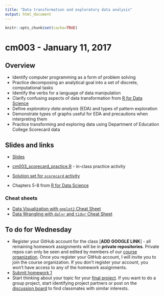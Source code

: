 ```yaml
---
title: "Data transformation and exploratory data analysis"
output: html_document
---
```


```r
knitr::opts_chunk$set(cache=TRUE)
```

# cm003 - January 11, 2017

## Overview

* Identify computer programming as a form of problem solving
* Practice decomposing an analytical goal into a set of discrete, computational tasks
* Identify the verbs for a language of data manipulation
* Clarify confusing aspects of data transformation from [R for Data Science](http://r4ds.had.co.nz/transform.html)
* Define *exploratory data analysis* (EDA) and types of pattern exploration
* Demonstrate types of graphs useful for EDA and precautions when interpreting them
* Practice transforming and exploring data using Department of Education College Scorecard data

## Slides and links

* [Slides](extras/cm003_slides.html)
* [cm003_scorecard_practice.R](https://gist.github.com/bensoltoff/ffd6582e5fbd9f345f72034bbfa31be5) - in-class practice activity
* [Solution set for `scorecard` activity](extras/cm003_scorecard_tutorial.html)

* Chapters 5-8 from [R for Data Science](http://r4ds.had.co.nz/)

### Cheat sheets

* [Data Visualization with `ggplot2` Cheat Sheet](https://www.rstudio.com/wp-content/uploads/2015/12/ggplot2-cheatsheet-2.0.pdf)
* [Data Wrangling with `dplyr` and `tidyr` Cheat Sheet](https://www.rstudio.com/wp-content/uploads/2015/02/data-wrangling-cheatsheet.pdf)

## To do for Wednesday

* Register your GitHub account for the class [**ADD GOOGLE LINK**] - all remaining homework assignments will be in **private repositories**. Private repos can only be seen and edited by members of our [course organization](https://github.com/uc-cfss). Once you register your GitHub account, I will invite you to join the course organization. If you don't register your account, you won't have access to any of the homework assignments.
* [Submit homework 1](hw01_edit-README.html)
* Start thinking about your topic for your [final project](project_description.html). If you want to do a group project, start identifying project partners or post on the [discussion board](https://github.com/uc-cfss/Discussion) to find classmates with similar interests.


